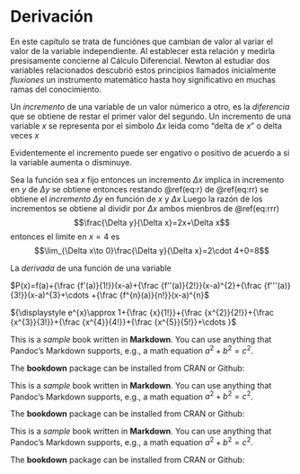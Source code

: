 \mainmatter 

# Derivación

En este capítulo se trata de funciónes\index{funciónes} que cambian de valor al variar el valor de la variable independiente. Al establecer esta relación y medirla presisamente concierne al Cálculo Diferencial. Newton al estudiar dos variables relacionados descubrió estos principios llamados inicialmente _fluxiones_\index{fluxiones} un instrumento matemático hasta hoy significativo en muchas ramas del conocimiento.

Un _incremento_ de una variable de un valor númerico a otro, es la _diferencia_ que se obtiene de restar el primer valor del segundo. Un incremento de una variable $x$ se representa por el simbolo $\Delta x$ leida como "delta de $x$" o delta veces $x$

Evidentemente el incremento\index{incremento} puede ser engativo o positivo de acuerdo a si la variable aumenta o disminuye. 

Sea la función 
\begin{equation}
y=x^2
(\#eq:r)
\end{equation}
sea $x$ fijo entonces un incremento $\Delta x$ implica in incremento en $y$ de $\Delta y$ se obtiene 
\begin{equation}
y+\Delta y=(x+\Delta x)^2=x^2+2x\Delta x+(\Delta x)^2
(\#eq:rr)
\end{equation}
entonces restando \@ref(eq:r) de \@ref(eq:rr) se obtiene el _incremento_ $\Delta y$ en función de $x$ y $\Delta x$ 
\begin{equation}
\Delta y=2x\Delta x+(\Delta x)^2
(\#eq:rrr)
\end{equation}
Luego la razón de los incrementos se obtiene al dividir por $\Delta x$ ambos mienbros de \@ref(eq:rrr) $$\frac{\Delta y}{\Delta x}=2x+\Delta x$$ entonces el limite en $x=4$ es $$\lim_{\Delta x\to 0}\frac{\Delta y}{\Delta x}=2\cdot 4+0=8$$


La _derivada_ de una función de una variable

$P(x)=f(a)+{\frac {f'(a)}{1!}}(x-a)+{\frac {f''(a)}{2!}}(x-a)^{2}+{\frac {f'''(a)}{3!}}(x-a)^{3}+\cdots +{\frac {f^{n}(a)}{n!}}(x-a)^{n}$

${\displaystyle e^{x}\approx 1+{\frac {x}{1!}}+{\frac {x^{2}}{2!}}+{\frac {x^{3}}{3!}}+{\frac {x^{4}}{4!}}+{\frac {x^{5}}{5!}}+\cdots }$


This is a _sample_ book written in **Markdown**. You can use anything that Pandoc's Markdown supports, e.g., a math equation $a^2 + b^2 = c^2$.

The **bookdown** package can be installed from CRAN\index{CRAN} or Github:

This is a _sample_ book written in **Markdown**. You can use anything that Pandoc's Markdown supports, e.g., a math equation $a^2 + b^2 = c^2$.

The **bookdown** package can be installed from CRAN\index{CRAN} or Github:

This is a _sample_ book written in **Markdown**. You can use anything that Pandoc's Markdown supports, e.g., a math equation $a^2 + b^2 = c^2$.

The **bookdown** package can be installed from CRAN\index{CRAN} or Github:
